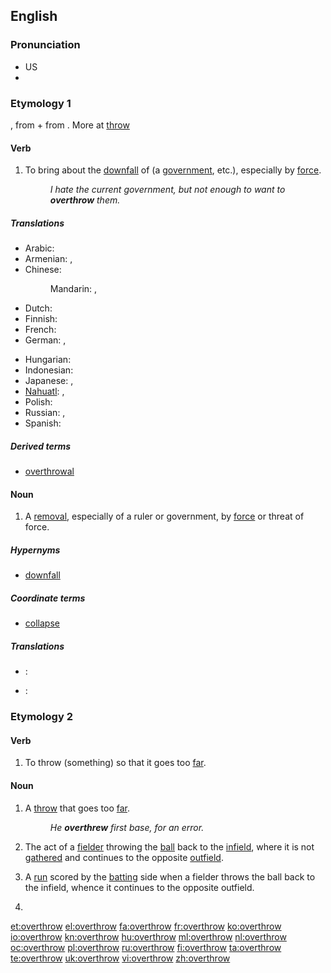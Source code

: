 ==English==

===Pronunciation===
* US {{IPA|/ovəɻ'θɻɔʊ/}}
* {{audio|en-us-overthrow.ogg|Audio (US)}}

===Etymology 1===
{{etyl|enm}} {{term|overthrowen||lang=enm|to overturn}}, from {{term|over-||lang=enm}} + {{term|throwen||to turn|lang=enm}} from {{etyl|ang}} {{term|þrawan|þrāwan|to turn, twist|lang=ang}}. More at [[throw]]

====Verb====
{{en-verb|overthrows|overthrowing|overthrew|overthrown}}

# {{transitive}} To bring about the [[downfall]] of (a [[government]], etc.), especially by [[force]].
#: ''I hate the current government, but not enough to want to '''overthrow''' them.''

=====Translations=====
{{trans-top|bring about downfall}}
* Arabic: {{t|ar|أطاح|tr='aTaaHa}}
* Armenian: {{t|hy|տապալել|tr=tapalel}}, {{t+|hy|կործանել|tr=korçanel}}
* Chinese:
*: Mandarin: {{t|cmn|推翻|tr=tuīfān|sc=Hani}}, {{t|cmn|打翻|tr=dǎfān|sc=Hani}}
* Dutch: {{t+|nl|omverwerpen}}
* Finnish: {{t+|fi|kaataa}}
* French: {{t+|fr|renverser}}
* German: {{t|de|stürzen}}, {{t|de|umstürzen}}
{{trans-mid}}
* Hungarian: {{t-|hu|megdönt}}
* Indonesian: {{t-|id|kudeta|xs=Indonesian}}
* Japanese: {{t|ja|滅ぼす|tr=horobasu}}, {{t|ja|転覆する|tr=tenpuku-suru}}
* [[Nahuatl]]: {{t|nah|tepeua|xs=Nahuatl}}, {{t|nah|tequiua|xs=Nahuatl}}
* Polish: {{t+|pl|obalać}}
* Russian: {{t+|ru|свергать|tr=svergát'}}, {{t|ru|свергнуть|tr=svérgnut'}}
* Spanish: {{t+|es|derrocar}}
{{trans-bottom}}

=====Derived terms=====
* [[overthrowal]]

====Noun====
{{en-noun}}

# A [[removal]], especially of a ruler or government, by [[force]] or threat of force.

=====Hypernyms=====
* {{sense|removal by force}} [[downfall]]

=====Coordinate terms=====
* {{sense|removal by force}} [[collapse]]

=====Translations=====
{{trans-top|removal by force or threat of force}}
* {{ttbc|Armenian}}: {{t-|hy|անկում|tr=ankum}}
{{trans-mid}}
* {{ttbc|Dutch}}: {{t-|nl|ondergang|g=m}}
{{trans-bottom}}

===Etymology 2===
{{prefix|over|throw}}

====Verb====
{{en-verb}}

# {{transitive|intransitive}} To throw (something) so that it goes too [[far]].

====Noun====
{{en-noun}}

# {{sports}} A [[throw]] that goes too [[far]].
#: ''He '''overthrew''' first base, for an error.''
# {{rfd-redundant}} {{cricket}} The act of a [[fielder]] throwing the [[ball]] back to the [[infield]], where it is not [[gather]]ed and continues to the opposite [[outfield]].
# {{cricket}} A [[run]] scored by the [[batting]] side when a fielder throws the ball back to the infield, whence it continues to the opposite outfield.
# {{context|juggling}} {{rfdef|topic=juggling}}

[[et:overthrow]]
[[el:overthrow]]
[[fa:overthrow]]
[[fr:overthrow]]
[[ko:overthrow]]
[[io:overthrow]]
[[kn:overthrow]]
[[hu:overthrow]]
[[ml:overthrow]]
[[nl:overthrow]]
[[oc:overthrow]]
[[pl:overthrow]]
[[ru:overthrow]]
[[fi:overthrow]]
[[ta:overthrow]]
[[te:overthrow]]
[[uk:overthrow]]
[[vi:overthrow]]
[[zh:overthrow]]